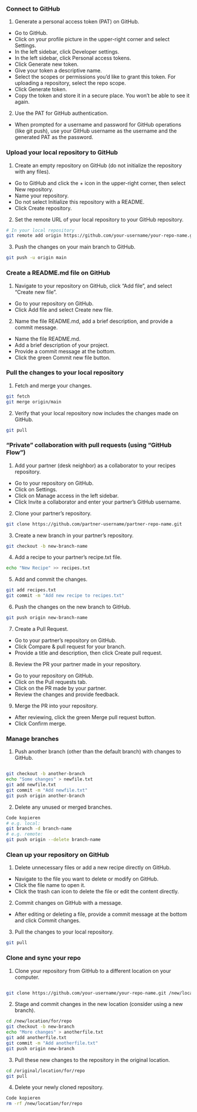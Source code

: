 ### Connect to GitHub
1. Generate a personal access token (PAT) on GitHub.

- Go to GitHub.
- Click on your profile picture in the upper-right corner and select Settings.
- In the left sidebar, click Developer settings.
- In the left sidebar, click Personal access tokens.
- Click Generate new token.
- Give your token a descriptive name.
- Select the scopes or permissions you'd like to grant this token. For uploading a repository, select the repo scope.
- Click Generate token.
- Copy the token and store it in a secure place. You won’t be able to see it again.

2. Use the PAT for GitHub authentication.

- When prompted for a username and password for GitHub operations (like git push), use your GitHub username as the username and the generated PAT as the password.

### Upload your local repository to GitHub

1. Create an empty repository on GitHub (do not initialize the repository with any files).

- Go to GitHub and click the + icon in the upper-right corner, then select New repository.
- Name your repository.
- Do not select Initialize this repository with a README.
- Click Create repository.

2. Set the remote URL of your local repository to your GitHub repository.

```bash
# In your local repository
git remote add origin https://github.com/your-username/your-repo-name.git
```
3. Push the changes on your main branch to GitHub.

```bash
git push -u origin main
``` 

### Create a README.md file on GitHub
1. Navigate to your repository on GitHub, click “Add file”, and select “Create new file”.
- Go to your repository on GitHub.
- Click Add file and select Create new file.

2. Name the file README.md, add a brief description, and provide a commit message.
- Name the file README.md.
- Add a brief description of your project.
- Provide a commit message at the bottom.
- Click the green Commit new file button.

### Pull the changes to your local repository
1. Fetch and merge your changes.

```bash
git fetch
git merge origin/main
```

2. Verify that your local repository now includes the changes made on GitHub.

```bash
git pull
```

### “Private” collaboration with pull requests (using “GitHub Flow”)
1. Add your partner (desk neighbor) as a collaborator to your recipes repository.
- Go to your repository on GitHub.
- Click on Settings.
- Click on Manage access in the left sidebar.
- Click Invite a collaborator and enter your partner's GitHub username.

2. Clone your partner’s repository.

```bash
git clone https://github.com/partner-username/partner-repo-name.git
```

3. Create a new branch in your partner’s repository.

```bash
git checkout -b new-branch-name
```

4. Add a recipe to your partner’s recipe.txt file.

```bash
echo "New Recipe" >> recipes.txt
```
5. Add and commit the changes.

```bash
git add recipes.txt
git commit -m "Add new recipe to recipes.txt"
```
6. Push the changes on the new branch to GitHub.

```bash
git push origin new-branch-name
```

7. Create a Pull Request.
- Go to your partner's repository on GitHub.
- Click Compare & pull request for your branch.
- Provide a title and description, then click Create pull request.

8. Review the PR your partner made in your repository.

- Go to your repository on GitHub.
- Click on the Pull requests tab.
- Click on the PR made by your partner.
- Review the changes and provide feedback.

9. Merge the PR into your repository.
- After reviewing, click the green Merge pull request button.
- Click Confirm merge.

### Manage branches

1. Push another branch (other than the default branch) with changes to GitHub.

```bash

git checkout -b another-branch
echo "Some changes" > newfile.txt
git add newfile.txt
git commit -m "Add newfile.txt"
git push origin another-branch
```

2. Delete any unused or merged branches.

```bash
Code kopieren
# e.g. local:
git branch -d branch-name
# e.g. remote:
git push origin --delete branch-name
```

### Clean up your repository on GitHub

1. Delete unnecessary files or add a new recipe directly on GitHub.
- Navigate to the file you want to delete or modify on GitHub.
- Click the file name to open it.
- Click the trash can icon to delete the file or edit the content directly.

2. Commit changes on GitHub with a message.
- After editing or deleting a file, provide a commit message at the bottom and click Commit changes.

3. Pull the changes to your local repository.

```bash
git pull
```

### Clone and sync your repo
1. Clone your repository from GitHub to a different location on your computer.

```bash

git clone https://github.com/your-username/your-repo-name.git /new/location/for/repo
```

2. Stage and commit changes in the new location (consider using a new branch).

```bash
cd /new/location/for/repo
git checkout -b new-branch
echo "More changes" > anotherfile.txt
git add anotherfile.txt
git commit -m "Add anotherfile.txt"
git push origin new-branch
```
3. Pull these new changes to the repository in the original location.

```bash
cd /original/location/for/repo
git pull
```

4. Delete your newly cloned repository.

```bash
Code kopieren
rm -rf /new/location/for/repo
```